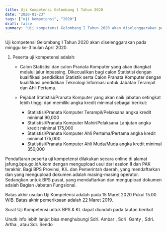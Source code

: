 ```yaml
---
title: Uji Kompetensi Gelombang 1 Tahun 2020
date: "2020-01-23"
tags: ["uji kompetensi", "2020"]
draft: false
summary: "Uji kompetensi Gelombang I Tahun 2020 akan diselenggarakan pada minggu ke-3 bulan April 2020"
---
```

Uji kompetensi Gelombang I Tahun 2020 akan diselenggarakan pada minggu ke-3 bulan April 2020.

1. Peserta uji kompetensi adalah:
    - Calon Statistisi dan calon Pranata Komputer yang akan diangkat melalui jalur inpassing. Dikecualikan bagi calon Statistisi dengan kualifikasi pendidikan Statistik serta Calon Pranata Komputer dengan kualifikasi pendidikan Teknologi Informasi untuk Jabatan Terampil dan Ahli Pertama.
    - Pejabat Statistisi/Pranata Komputer yang akan naik jabatan setingkat lebih tinggi dan memiliki angka kredit minimal sebagai berikut:

        - Statistisi/Pranata Komputer Terampil/Pelaksana angka kredit minimal 90,000
        - Statistisi/Pranata Komputer Mahir/Pelaksana Lanjutan angka kredit minimal 175,000
        - Statistisi/Pranata Komputer Ahli Pertama/Pertama angka kredit minimal 175,000
        - Statistisi/Pranata Komputer Ahli Muda/Muda angka kredit minimal 350,000

Pendaftaran peserta uji  kompetensi dilakukan secara online di alamat jafung.bps.go.id/ukom dengan mengupload usul dari eselon II dan PAK terakhir. Bagi BPS Provinsi, K/L dan Pemerintah daerah, yang mendaftarkan dan yang mengupload dokumen adalah masing-masing operator. Sedangkan untuk BPS pusat, yang mendaftarkan dan mengupload dokumen adalah Bagian Jabatan Fungsional.

Batas akhir usulan Uji Kompetensi adalah pada 15 Maret 2020 Pukul 15.00. WIB. Batas akhir pemeriksaan adalah 22 Maret 2019.

Surat  Uji Kompetensi untuk BPS  & KL dapat diunduh pada tautan berikut 

Unutk info lebih lanjut bisa menghubungi Sdri. Ambar , Sdri. Ganty , Sdri. Artha , atau  Sdr. Sendo 